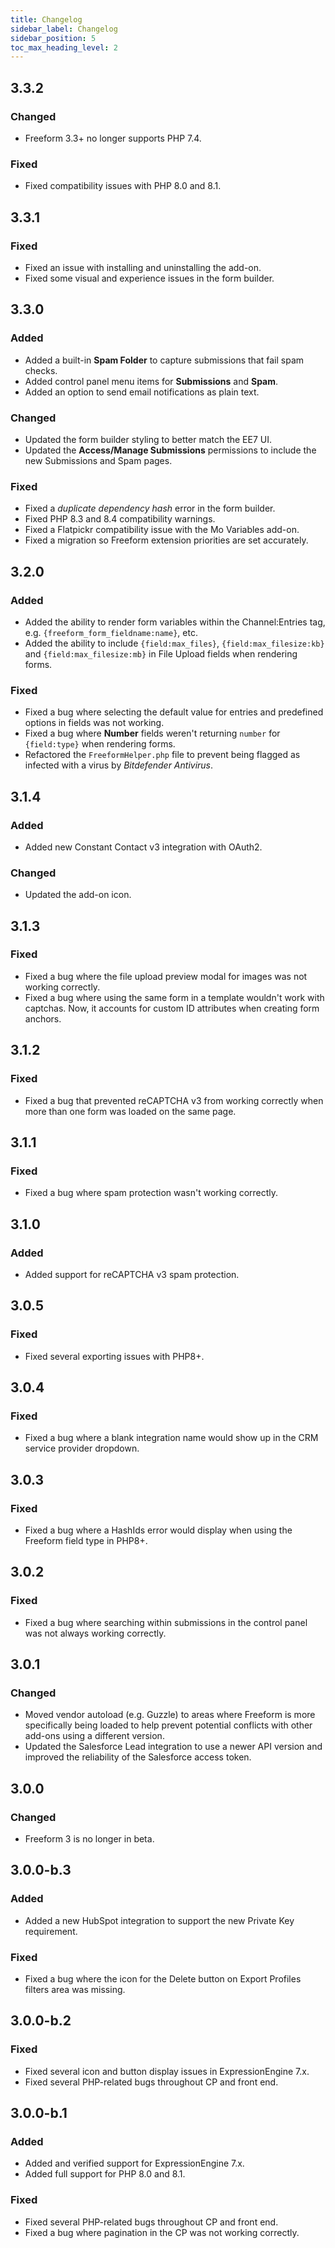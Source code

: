 ```yaml
---
title: Changelog
sidebar_label: Changelog
sidebar_position: 5
toc_max_heading_level: 2
---
```



## 3.3.2<TitleDate date="2025-10-29" />

### Changed
- Freeform 3.3+ no longer supports PHP 7.4.

### Fixed
- Fixed compatibility issues with PHP 8.0 and 8.1.

## 3.3.1<TitleDate date="2025-10-08" />

### Fixed
- Fixed an issue with installing and uninstalling the add-on.
- Fixed some visual and experience issues in the form builder.

## 3.3.0<TitleDate date="2025-09-22" />

### Added
- Added a built-in **Spam Folder** to capture submissions that fail spam checks.
- Added control panel menu items for **Submissions** and **Spam**.
- Added an option to send email notifications as plain text.

### Changed
- Updated the form builder styling to better match the EE7 UI.
- Updated the **Access/Manage Submissions** permissions to include the new Submissions and Spam pages.

### Fixed
- Fixed a _duplicate dependency hash_ error in the form builder.
- Fixed PHP 8.3 and 8.4 compatibility warnings.
- Fixed a Flatpickr compatibility issue with the Mo Variables add-on.
- Fixed a migration so Freeform extension priorities are set accurately.

## 3.2.0<TitleDate date="2025-06-30" />

### Added
- Added the ability to render form variables within the Channel:Entries tag, e.g. `{freeform_form_fieldname:name}`, etc.
- Added the ability to include `{field:max_files}`, `{field:max_filesize:kb}` and `{field:max_filesize:mb}` in File Upload fields when rendering forms.

### Fixed
- Fixed a bug where selecting the default value for entries and predefined options in fields was not working.
- Fixed a bug where **Number** fields weren't returning `number` for `{field:type}` when rendering forms.
- Refactored the `FreeformHelper.php` file to prevent being flagged as infected with a virus by _Bitdefender Antivirus_.

## 3.1.4<TitleDate date="2025-04-02" />

### Added
- Added new Constant Contact v3 integration with OAuth2.

### Changed
- Updated the add-on icon.

## 3.1.3<TitleDate date="2025-01-14" />

### Fixed
- Fixed a bug where the file upload preview modal for images was not working correctly.
- Fixed a bug where using the same form in a template wouldn't work with captchas. Now, it accounts for custom ID attributes when creating form anchors.

## 3.1.2<TitleDate date="2024-10-15" />

### Fixed
- Fixed a bug that prevented reCAPTCHA v3 from working correctly when more than one form was loaded on the same page.

## 3.1.1<TitleDate date="2024-09-27" />

### Fixed
- Fixed a bug where spam protection wasn't working correctly.

## 3.1.0<TitleDate date="2024-08-24" />

### Added
- Added support for reCAPTCHA v3 spam protection.

## 3.0.5<TitleDate date="2023-05-29" />

### Fixed
- Fixed several exporting issues with PHP8+.

## 3.0.4<TitleDate date="2023-03-13" />

### Fixed
- Fixed a bug where a blank integration name would show up in the CRM service provider dropdown.

## 3.0.3<TitleDate date="2023-02-16" />

### Fixed
- Fixed a bug where a HashIds error would display when using the Freeform field type in PHP8+.

## 3.0.2<TitleDate date="2023-01-18" />

### Fixed
- Fixed a bug where searching within submissions in the control panel was not always working correctly.

## 3.0.1<TitleDate date="2023-01-13" />

### Changed
- Moved vendor autoload (e.g. Guzzle) to areas where Freeform is more specifically being loaded to help prevent potential conflicts with other add-ons using a different version.
- Updated the Salesforce Lead integration to use a newer API version and improved the reliability of the Salesforce access token.

## 3.0.0<TitleDate date="2022-12-13" />

### Changed
- Freeform 3 is no longer in beta.

## 3.0.0-b.3<TitleDate date="2022-10-27" />

### Added
- Added a new HubSpot integration to support the new Private Key requirement.

### Fixed
- Fixed a bug where the icon for the Delete button on Export Profiles filters area was missing.

## 3.0.0-b.2<TitleDate date="2022-08-29" />

### Fixed
- Fixed several icon and button display issues in ExpressionEngine 7.x.
- Fixed several PHP-related bugs throughout CP and front end.

## 3.0.0-b.1<TitleDate date="2022-08-26" />

### Added
- Added and verified support for ExpressionEngine 7.x.
- Added full support for PHP 8.0 and 8.1.

### Fixed
- Fixed several PHP-related bugs throughout CP and front end.
- Fixed a bug where pagination in the CP was not working correctly.

